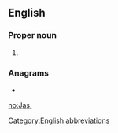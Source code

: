 {{also|jas|Jas|jàs|Jaś|jäs|-jas}}

==English==

===Proper noun===
{{en-proper noun}}

# {{alternative spelling of|Jas|lang=en}}

===Anagrams===
* {{l|en|JSA}}

[[Category:English abbreviations]]

[[no:Jas.]]